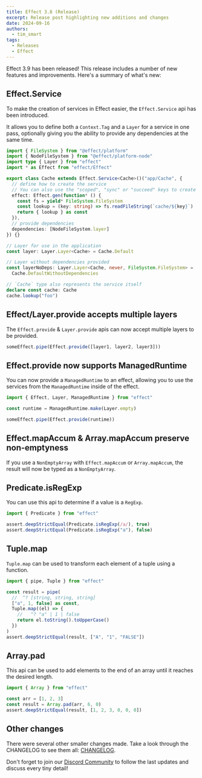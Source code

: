 ```yaml
---
title: Effect 3.8 (Release)
excerpt: Release post highlighting new additions and changes
date: 2024-09-16
authors:
  - tim_smart
tags:
  - Releases
  - Effect
---
```


Effect 3.9 has been released! This release includes a number of new features
and improvements. Here's a summary of what's new:

## Effect.Service

To make the creation of services in Effect easier, the `Effect.Service` api has been introduced.

It allows you to define both a `Context.Tag` and a `Layer` for a service in one pass, optionally giving you
the ability to provide any dependencies at the same time.

```ts
import { FileSystem } from "@effect/platform"
import { NodeFileSystem } from "@effect/platform-node"
import type { Layer } from "effect"
import * as Effect from "effect/Effect"

export class Cache extends Effect.Service<Cache>()("app/Cache", {
  // define how to create the service
  // You can also use the "scoped", "sync" or "succeed" keys to create your service
  effect: Effect.gen(function* () {
    const fs = yield* FileSystem.FileSystem
    const lookup = (key: string) => fs.readFileString(`cache/${key}`)
    return { lookup } as const
  }),
  // provide dependencies
  dependencies: [NodeFileSystem.layer]
}) {}

// Layer for use in the application
const layer: Layer.Layer<Cache> = Cache.Default

// Layer without dependencies provided
const layerNoDeps: Layer.Layer<Cache, never, FileSystem.FileSystem> =
  Cache.DefaultWithoutDependencies

// `Cache` type also represents the service itself
declare const cache: Cache
cache.lookup("foo")
```

## Effect/Layer.provide accepts multiple layers

The `Effect.provide` & `Layer.provide` apis can now accept multiple layers to be provided.

```ts
someEffect.pipe(Effect.provide([layer1, layer2, layer3]))
```

## Effect.provide now supports ManagedRuntime

You can now provide a `ManagedRuntime` to an effect, allowing you to use the
services from the `ManagedRuntime` inside of the effect.

```ts
import { Effect, Layer, ManagedRuntime } from "effect"

const runtime = ManagedRuntime.make(Layer.empty)

someEffect.pipe(Effect.provide(runtime))
```

## Effect.mapAccum & Array.mapAccum preserve non-emptyness

If you use a `NonEmptyArray` with `Effect.mapAccum` or `Array.mapAccum`, the
result will now be typed as a `NonEmptyArray`.

## Predicate.isRegExp

You can use this api to determine if a value is a `RegExp`.

```ts
import { Predicate } from "effect"

assert.deepStrictEqual(Predicate.isRegExp(/a/), true)
assert.deepStrictEqual(Predicate.isRegExp("a"), false)
```

## Tuple.map

`Tuple.map` can be used to transform each element of a tuple using a function.

```ts
import { pipe, Tuple } from "effect"

const result = pipe(
  //  ^? [string, string, string]
  ["a", 1, false] as const,
  Tuple.map((el) => {
    //   ^? "a" | 1 | false
    return el.toString().toUpperCase()
  })
)
assert.deepStrictEqual(result, ["A", "1", "FALSE"])
```

## Array.pad

This api can be used to add elements to the end of an array until it reaches the desired length.

```ts
import { Array } from "effect"

const arr = [1, 2, 3]
const result = Array.pad(arr, 6, 0)
assert.deepStrictEqual(result, [1, 2, 3, 0, 0, 0])
```

## Other changes

There were several other smaller changes made. Take a look through the CHANGELOG to see them all: [CHANGELOG](https://github.com/Effect-TS/effect/blob/main/packages/effect/CHANGELOG.md).

Don't forget to join our [Discord Community](https://discord.gg/effect-ts) to follow the last updates and discuss every tiny detail!
